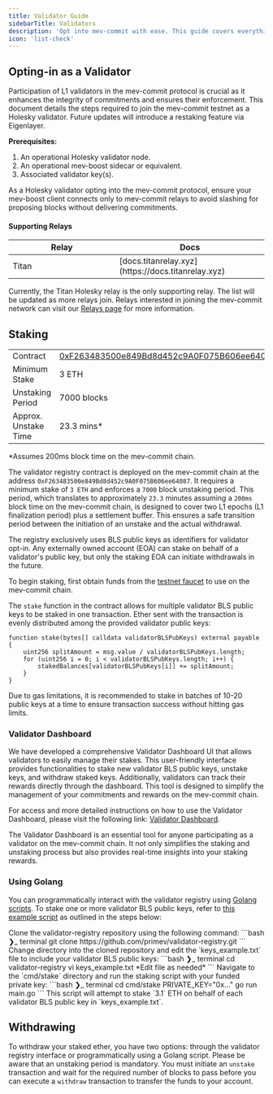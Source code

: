 ```yaml
---
title: Validator Guide
sidebarTitle: Validators
description: 'Opt into mev-commit with ease. This guide covers everything you need to do to passively interact with the mev-commit protocol as a validator.'
icon: 'list-check'
---
```


## Opting-in as a Validator

Participation of L1 validators in the mev-commit protocol is crucial as it enhances the integrity of commitments and ensures their enforcement. This document details the steps required to join the mev-commit testnet as a Holesky validator. Future updates will introduce a restaking feature via Eigenlayer.

**Prerequisites:**

1. An operational Holesky validator node. 
2. An operational mev-boost sidecar or equivalent.
3. Associated validator key(s).

<Warning>As a Holesky validator opting into the mev-commit protocol, ensure your mev-boost client connects only to mev-commit relays to avoid slashing for proposing blocks without delivering commitments.</Warning>


#### Supporting Relays

<table>
  <thead>
    <tr>
      <th width="350">Relay</th>
      <th width="350">Docs</th>
    </tr>
  </thead>
  <tbody>
    <tr>
      <td>Titan</td>
      <td>[docs.titanrelay.xyz](https://docs.titanrelay.xyz)</td>
    </tr>
  </tbody>
</table>

<Info>Currently, the Titan Holesky relay is the only supporting relay. The list will be updated as more relays join. Relays interested in joining the mev-commit network can visit our [Relays page](/get-started/relays) for more information.</Info>


## Staking

|                      |                                          |
|---------------------------|-----------------------------------------------|
| Contract             | [0xF263483500e849Bd8d452c9A0F075B606ee64087](http://explorer.testnet.mev-commit.xyz/address/0xF263483500e849Bd8d452c9A0F075B606ee64087) |
| Minimum Stake             | <span className="font-bold">3 ETH</span>                                        |
| Unstaking Period          | <span className="font-bold">7000 blocks</span>                                   |
| Approx. Unstake Time      | <span className="font-bold">23.3 mins</span><span>*</span>                                 |

<div className="text-sm"> <span className="font-bold">*</span>Assumes 200ms block time on the mev-commit chain. </div>

The validator registry contract is deployed on the mev-commit chain at the address `0xF263483500e849Bd8d452c9A0F075B606ee64087`. 
It requires a minimum stake of `3 ETH` and enforces a `7000` block unstaking period. This period, which translates to approximately `23.3` minutes 
assuming a `200ms` block time on the mev-commit chain, is designed to cover two L1 epochs (L1 finalization period) plus a settlement buffer. 
This ensures a safe transition period between the initiation of an unstake and the actual withdrawal.

The registry exclusively uses BLS public keys as identifiers for validator opt-in. Any externally owned account (EOA) can stake on behalf 
of a validator's public key, but only the staking EOA can initiate withdrawals in the future.

To begin staking, first obtain funds from the [testnet faucet](/get-started/faucet) to use on the mev-commit chain.

The `stake` function in the contract allows for multiple validator BLS public keys to be staked in one transaction.
Ether sent with the transaction is evenly distributed among the provided validator public keys:

```solidity
function stake(bytes[] calldata validatorBLSPubKeys) external payable {
    uint256 splitAmount = msg.value / validatorBLSPubKeys.length;
    for (uint256 i = 0; i < validatorBLSPubKeys.length; i++) {
        stakedBalances[validatorBLSPubKeys[i]] += splitAmount;
    }
}
```

<Note> Due to gas limitations, it is recommended to stake in batches of 10-20 public keys at a time to ensure transaction success without hitting gas limits. </Note>

### Validator Dashboard

We have developed a comprehensive Validator Dashboard UI that allows validators to easily manage their stakes.
This user-friendly interface provides functionalities to stake new validator BLS public keys, unstake keys,
and withdraw staked keys. Additionally, validators can track their rewards directly through the dashboard.
This tool is designed to simplify the management of your commitments and rewards on the mev-commit chain.

For access and more detailed instructions on how to use the Validator Dashboard, please visit the following link: [Validator Dashboard](/validator-dashboard).

<Info>
  The Validator Dashboard is an essential tool for anyone participating as a validator on the mev-commit chain.
  It not only simplifies the staking and unstaking process but also provides real-time insights into your staking rewards.
</Info>

### Using Golang
You can programmatically interact with the validator registry using [Golang scripts](https://github.com/primev/validator-registry). 
To stake one or more validator BLS public keys, refer to [this example script](https://github.com/primev/validator-registry/blob/main/cmd/stake/main.go) as outlined in the steps below:

<Steps>
  <Step title="Clone the Repository">
    Clone the validator-registry repository using the following command:
    ```bash ❯_ terminal
    git clone https://github.com/primev/validator-registry.git
    ```
  </Step>
  <Step title="Prepare Validator Keys">
    Change directory into the cloned repository and edit the `keys_example.txt` file to include your validator BLS public keys:
    ```bash ❯_ terminal
    cd validator-registry
    vi keys_example.txt
    *Edit file as needed*
    ```
  </Step>
  <Step title="Run the Stake Script">
    Navigate to the `cmd/stake` directory and run the staking script with your funded private key:
    ```bash ❯_ terminal
    cd cmd/stake
    PRIVATE_KEY="0x..." go run main.go
    ```
    This script will attempt to stake `3.1` ETH on behalf of each validator BLS public key in `keys_example.txt`.
  </Step>
</Steps>

## Withdrawing

To withdraw your staked ether, you have two options: through the validator registry interface or programmatically using a Golang script.
Please be aware that an unstaking period is mandatory. You must initiate an `unstake` transaction and wait for the required number of
blocks to pass before you can execute a `withdraw` transaction to transfer the funds to your account.


